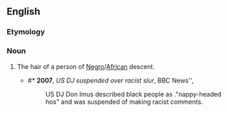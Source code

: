 ==English==

===Etymology===
{{compound|nappy|head|lang=en}}

===Noun===
{{en-noun}}

# {{context|offensive|racial slur|lang=en}} The hair of a person of [[Negro]]/[[African]] descent.
#* #* '''2007''', ''US DJ suspended over racist slur'', BBC News'', 
#*:US DJ Don Imus described black people as  ."nappy-headed hos" and was suspended of making racist comments.